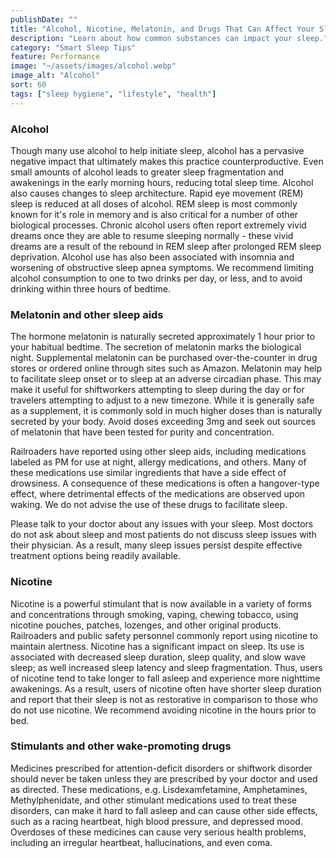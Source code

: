 ```yaml
---
publishDate: ""
title: "Alcohol, Nicotine, Melatonin, and Drugs That Can Affect Your Sleep"
description: "Learn about how common substances can impact your sleep."
category: "Smart Sleep Tips"
feature: Performance
image: "~/assets/images/alcohol.webp"
image_alt: "Alcohol"
sort: 60
tags: ["sleep hygiene", "lifestyle", "health"]
---
```

### Alcohol
Though many use alcohol to help initiate sleep, alcohol has a pervasive negative impact that ultimately makes this practice counterproductive. Even small amounts of alcohol leads to greater sleep fragmentation and awakenings in the early morning hours, reducing total sleep time. Alcohol also causes changes to sleep architecture. Rapid eye movement (REM) sleep is reduced at all doses of alcohol. REM sleep is most commonly known for it's role in memory and is also critical for a number of other biological processes. Chronic alcohol users often report extremely vivid dreams once they are able to resume sleeping normally - these vivid dreams are a result of the rebound in REM sleep after prolonged REM sleep deprivation. Alcohol use has also been associated with insomnia and worsening of obstructive sleep apnea symptoms. We recommend limiting alcohol consumption to one to two drinks per day, or less, and to avoid drinking within three hours of bedtime.

### Melatonin and other sleep aids
The hormone melatonin is naturally secreted approximately 1 hour prior to your habitual bedtime. The secretion of melatonin marks the biological night. Supplemental melatonin can be purchased over-the-counter in drug stores or ordered online through sites such as Amazon. Melatonin may help to facilitate sleep onset or to sleep at an adverse circadian phase. This may make it useful for shiftworkers attempting to sleep during the day or for travelers attempting to adjust to a new timezone. While it is generally safe as a supplement, it is commonly sold in much higher doses than is naturally secreted by your body. Avoid doses exceeding 3mg and seek out sources of melatonin that have been tested for purity and concentration.

Railroaders have reported using other sleep aids, including medications labeled as PM for use at night, allergy medications, and others. Many of these medications use similar ingredients that have a side effect of drowsiness. A consequence of these medications is often a hangover-type effect, where detrimental effects of the medications are observed upon waking. We do not advise the use of these drugs to facilitate sleep.

Please talk to your doctor about any issues with your sleep. Most doctors do not ask about sleep and most patients do not discuss sleep issues with their physician. As a result, many sleep issues persist despite effective treatment options being readily available.

### Nicotine
Nicotine is a powerful stimulant that is now available in a variety of forms and concentrations through smoking, vaping, chewing tobacco, using nicotine pouches, patches, lozenges, and other original products. Railroaders and public safety personnel commonly report using nicotine to maintain alertness. Nicotine has a significant impact on sleep. Its use is associated with decreased sleep duration, sleep quality, and slow wave sleep; as well increased sleep latency and sleep fragmentation. Thus, users of nicotine tend to take longer to fall asleep and experience more nighttime awakenings. As a result, users of nicotine often have shorter sleep duration and report that their sleep is not as restorative in comparison to those who do not use nicotine. We recommend avoiding nicotine in the hours prior to bed.

### Stimulants and other wake-promoting drugs
Medicines prescribed for attention-deficit disorders or shiftwork disorder should never be taken unless they are prescribed by your doctor and used as directed. These medications, e.g. Lisdexamfetamine, Amphetamines, Methylphenidate, and other stimulant medications used to treat these disorders, can make it hard to fall asleep and can cause other side effects, such as a racing heartbeat, high blood pressure, and depressed mood. Overdoses of these medicines can cause very serious health problems, including an irregular heartbeat, hallucinations, and even coma.
